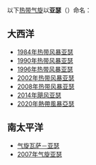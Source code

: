 以下[[热带气旋|热带气旋]]以'''亚瑟'''（{{lang-en|Arthur}}）命名：

== 大西洋 ==

*[[1984年大西洋飓风季#热带风暴亚瑟|1984年热带风暴亚瑟]]
*[[1990年大西洋飓风季#热带风暴亚瑟|1990年热带风暴亚瑟]]
*[[1996年热带风暴亚瑟|1996年热带风暴亚瑟]]
*[[2002年热带风暴亚瑟|2002年热带风暴亚瑟]]
*[[2008年热带风暴亚瑟|2008年热带风暴亚瑟]]
*[[2014年大西洋颶風季#颶風亞瑟（Arthur）|2014年飓风亚瑟]]
*[[2020年大西洋飓风季#熱帶風暴亞瑟（Arthur)|2020年熱帶風暴亞瑟]]

== 南太平洋 ==

*[[气旋瓦萨－亚瑟|气旋瓦萨－亚瑟]]
*[[2007年气旋亚瑟|2007年气旋亚瑟]]

{{消歧义|cat=热带气旋消歧义}}

{{1978年後大西洋颶風季熱帶氣旋名單}}